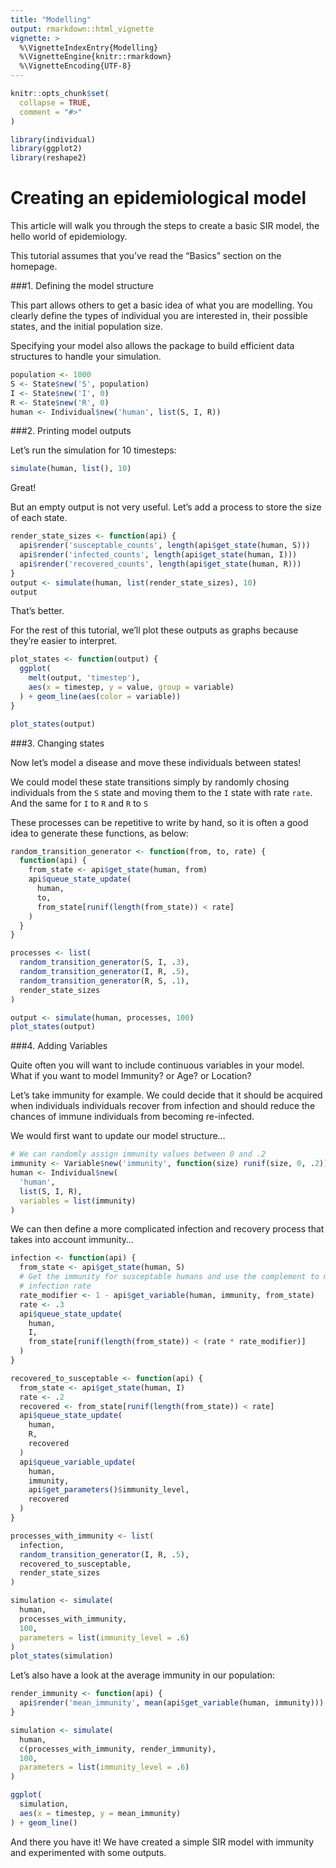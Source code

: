 ```yaml
---
title: "Modelling"
output: rmarkdown::html_vignette
vignette: >
  %\VignetteIndexEntry{Modelling}
  %\VignetteEngine{knitr::rmarkdown}
  %\VignetteEncoding{UTF-8}
---
```


```r
knitr::opts_chunk$set(
  collapse = TRUE,
  comment = "#>"
)
```

```r
library(individual)
library(ggplot2)
library(reshape2)
```

# Creating an epidemiological model

This article will walk you through the steps to create a basic SIR model, the
hello world of epidemiology.

This tutorial assumes that you've read the "Basics" section on the homepage.

###1. Defining the model structure

This part allows others to get a basic idea of what you are modelling. You
clearly define the types of individual you are interested in,
their possible states, and the initial population size.

Specifying your model also allows the package to build efficient data
structures to handle your simulation.

```r
population <- 1000
S <- State$new('S', population)
I <- State$new('I', 0)
R <- State$new('R', 0)
human <- Individual$new('human', list(S, I, R))
```

###2. Printing model outputs

Let's run the simulation for 10 timesteps:

```r
simulate(human, list(), 10)
```

Great!

But an empty output is not very useful. Let's add a process to store the size of each state.

```r
render_state_sizes <- function(api) {
  api$render('susceptable_counts', length(api$get_state(human, S)))
  api$render('infected_counts', length(api$get_state(human, I)))
  api$render('recovered_counts', length(api$get_state(human, R)))
}
output <- simulate(human, list(render_state_sizes), 10)
output
```

That's better.

For the rest of this tutorial, we'll plot these outputs as graphs because they're easier to interpret.

```r
plot_states <- function(output) {
  ggplot(
    melt(output, 'timestep'),
    aes(x = timestep, y = value, group = variable)
  ) + geom_line(aes(color = variable))
}

plot_states(output)
```

###3. Changing states

Now let's model a disease and move these individuals between states!

We could model these state transitions simply by randomly chosing individuals from the `S` state and moving them to the `I` state with rate `rate`. And the same for `I` to `R` and `R` to `S`

These processes can be repetitive to write by hand, so it is often a good idea to
generate these functions, as below:

```r
random_transition_generator <- function(from, to, rate) {
  function(api) {
    from_state <- api$get_state(human, from)
    api$queue_state_update(
      human,
      to,
      from_state[runif(length(from_state)) < rate]
    )
  }
}

processes <- list(
  random_transition_generator(S, I, .3),
  random_transition_generator(I, R, .5),
  random_transition_generator(R, S, .1),
  render_state_sizes
)

output <- simulate(human, processes, 100)
plot_states(output)
```

###4. Adding Variables

Quite often you will want to include continuous variables in your model. What if you want to model Immunity? or Age? or Location?

Let’s take immunity for example. We could decide that it should be acquired when
individuals individuals recover from infection and should reduce the chances of
immune individuals from becoming re-infected.

We would first want to update our model structure…

```r
# We can randomly assign immunity values between 0 and .2
immunity <- Variable$new('immunity', function(size) runif(size, 0, .2))
human <- Individual$new(
  'human',
  list(S, I, R),
  variables = list(immunity)
)
```

We can then define a more complicated infection and recovery process that takes into account immunity...

```r
infection <- function(api) {
  from_state <- api$get_state(human, S)
  # Get the immunity for susceptable humans and use the complement to modify the
  # infection rate
  rate_modifier <- 1 - api$get_variable(human, immunity, from_state)
  rate <- .3
  api$queue_state_update(
    human,
    I,
    from_state[runif(length(from_state)) < (rate * rate_modifier)]
  )
}

recovered_to_susceptable <- function(api) {
  from_state <- api$get_state(human, I)
  rate <- .2
  recovered <- from_state[runif(length(from_state)) < rate]
  api$queue_state_update(
    human,
    R,
    recovered
  )
  api$queue_variable_update(
    human,
    immunity,
    api$get_parameters()$immunity_level,
    recovered
  )
}

processes_with_immunity <- list(
  infection,
  random_transition_generator(I, R, .5),
  recovered_to_susceptable,
  render_state_sizes
)

simulation <- simulate(
  human,
  processes_with_immunity,
  100,
  parameters = list(immunity_level = .6)
)
plot_states(simulation)
```

Let’s also have a look at the average immunity in our population:

```r
render_immunity <- function(api) {
  api$render('mean_immunity', mean(api$get_variable(human, immunity)))
}

simulation <- simulate(
  human,
  c(processes_with_immunity, render_immunity),
  100,
  parameters = list(immunity_level = .6)
)

ggplot(
  simulation,
  aes(x = timestep, y = mean_immunity)
) + geom_line()
```

And there you have it! We have created a simple SIR model with immunity and experimented with some outputs.

